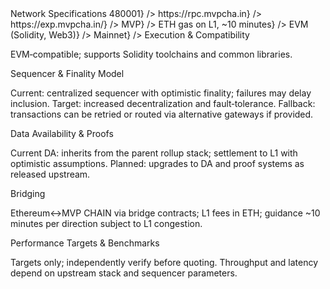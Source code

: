 <!-- markdownlint-disable MD041 -->


<Section>
  <AnimatedHeading as="h1">Network Specifications</AnimatedHeading>

<SpecList>
  <SpecItem label='Chain ID' value={<strong>480001</strong>} />
  <SpecItem label='RPC' value={<code>https://rpc.mvpcha.in</code>} />
  <SpecItem label='Explorer' value={<code>https://exp.mvpcha.in/</code>} />
  <SpecItem label='Native Currency' value={<strong>MVP</strong>} />
  <SpecItem label='Bridge (L1→MVP CHAIN)' value={<>ETH gas on L1, ~10 minutes</>} />
  <SpecItem label='Compatibility' value={<>EVM (Solidity, Web3)</>} />
  <SpecItem label='Current Status' value={<strong>Mainnet</strong>} />
</SpecList>

<AnimatedHeading as='h2' className='mt-6'>
  Execution & Compatibility
</AnimatedHeading>
<p>EVM‑compatible; supports Solidity toolchains and common libraries.</p>

<AnimatedHeading as='h2' className='mt-6'>
  Sequencer & Finality Model
</AnimatedHeading>
<p>
  Current: centralized sequencer with optimistic finality; failures may delay inclusion. Target:
  increased decentralization and fault‑tolerance. Fallback: transactions can be retried or routed
  via alternative gateways if provided.
</p>

<AnimatedHeading as='h2' className='mt-6'>
  Data Availability & Proofs
</AnimatedHeading>
<p>
  Current DA: inherits from the parent rollup stack; settlement to L1 with optimistic assumptions.
  Planned: upgrades to DA and proof systems as released upstream.
</p>

<AnimatedHeading as='h2' className='mt-6'>
  Bridging
</AnimatedHeading>
<p>
  Ethereum↔MVP CHAIN via bridge contracts; L1 fees in ETH; guidance ~10 minutes per direction
  subject to L1 congestion.
</p>

  <AnimatedHeading as="h2" className="mt-6">Performance Targets & Benchmarks</AnimatedHeading>
  <p>
    Targets only; independently verify before quoting. Throughput and latency depend on upstream stack and sequencer
    parameters.
  </p>
</Section>
